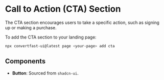 # Call to Action (CTA) Section

The CTA section encourages users to take a specific action, such as signing up or making a purchase.

To add the CTA section to your landing page:

```bash
npx convertfast-ui@latest page <your-page> add cta
```

## Components

-  **Button**: Sourced from `shadcn-ui`.
